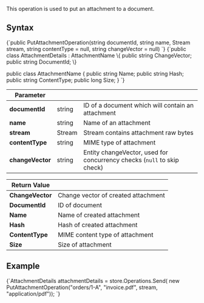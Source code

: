 
This operation is used to put an attachment to a document. 

## Syntax

<TabItem value="put_attachment_syntax" label="put_attachment_syntax">
<CodeBlock language="csharp">
{`public PutAttachmentOperation(string documentId, 
        string name, 
        Stream stream, 
        string contentType = null, 
        string changeVector = null)
`}
</CodeBlock>
</TabItem>

<TabItem value="put_attachment_return_value" label="put_attachment_return_value">
<CodeBlock language="csharp">
{`public class AttachmentDetails : AttachmentName
\{
    public string ChangeVector;
    public string DocumentId;
\}

public class AttachmentName
\{
    public string Name;
    public string Hash;
    public string ContentType;
    public long Size;
\}
`}
</CodeBlock>
</TabItem>

| Parameter        |        |                                                                         |
|------------------|--------|-------------------------------------------------------------------------|
| **documentId**   | string | ID of a document which will contain an attachment                       |
| **name**         | string | Name of an attachment                                                   |
| **stream**       | Stream | Stream contains attachment raw bytes                                    |
| **contentType**  | string | MIME type of attachment                                                 |
| **changeVector** | string | Entity changeVector, used for concurrency checks (`null` to skip check) |

| Return Value     |                                     |
|------------------|-------------------------------------|
| **ChangeVector** | Change vector of created attachment |
| **DocumentId**   | ID of document                      |
| **Name**         | Name of created attachment          |
| **Hash**         | Hash of created attachment          |
| **ContentType**  | MIME content type of attachment     |
| **Size**         | Size of attachment                  |

## Example

<TabItem value="put_1" label="put_1">
<CodeBlock language="csharp">
{`AttachmentDetails attachmentDetails =
    store.Operations.Send(
        new PutAttachmentOperation("orders/1-A",
            "invoice.pdf",
            stream,
            "application/pdf"));
`}
</CodeBlock>
</TabItem>



